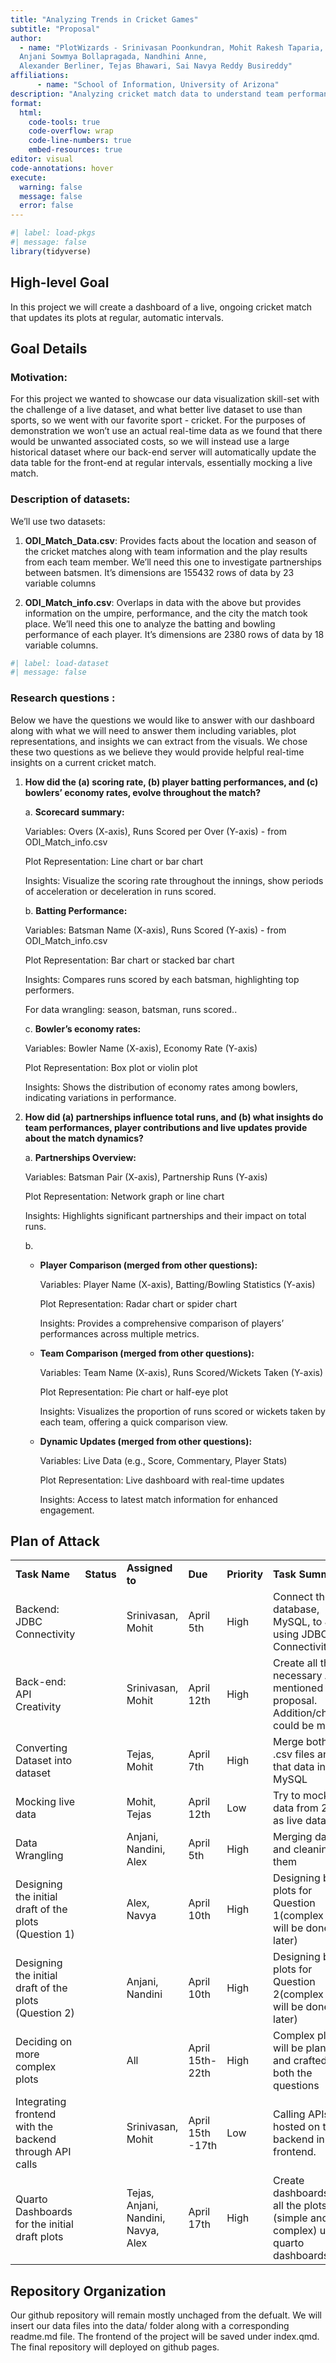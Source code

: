 ```yaml
---
title: "Analyzing Trends in Cricket Games"
subtitle: "Proposal"
author: 
  - name: "PlotWizards - Srinivasan Poonkundran, Mohit Rakesh Taparia,
  Anjani Sowmya Bollapragada, Nandhini Anne, 
  Alexander Berliner, Tejas Bhawari, Sai Navya Reddy Busireddy"
affiliations:
      - name: "School of Information, University of Arizona"
description: "Analyzing cricket match data to understand team performances and match outcomes."
format:
  html:
    code-tools: true
    code-overflow: wrap
    code-line-numbers: true
    embed-resources: true
editor: visual
code-annotations: hover
execute:
  warning: false
  message: false
  error: false
---
```


```r
#| label: load-pkgs
#| message: false
library(tidyverse)
```

## High-level Goal

In this project we will create a dashboard of a live, ongoing cricket match that updates its plots at regular, automatic intervals.

## Goal Details

### Motivation:

For this project we wanted to showcase our data visualization skill-set with the challenge of a live dataset, and what better live dataset to use than sports, so we went with our favorite sport - cricket. For the purposes of demonstration we won't use an actual real-time data as we found that there would be unwanted associated costs, so we will instead use a large historical dataset where our back-end server will automatically update the data table for the front-end at regular intervals, essentially mocking a live match.

### Description of datasets:

We'll use two datasets:

1.  **ODI_Match_Data.csv**: Provides facts about the location and season of the cricket matches along with team information and the play results from each team member. We'll need this one to investigate partnerships between batsmen. It's dimensions are 155432 rows of data by 23 variable columns

2.  **ODI_Match_info.csv**: Overlaps in data with the above but provides information on the umpire, performance, and the city the match took place. We'll need this one to analyze the batting and bowling performance of each player. It's dimensions are 2380 rows of data by 18 variable columns.

```r
#| label: load-dataset
#| message: false
```

### Research questions :

Below we have the questions we would like to answer with our dashboard along with what we will need to answer them including variables, plot representations, and insights we can extract from the visuals. We chose these two questions as we believe they would provide helpful real-time insights on a current cricket match.

1.  **How did the (a) scoring rate, (b) player batting performances, and (c) bowlers' economy rates, evolve throughout the match?**

    a\. **Scorecard summary:**

    Variables: Overs (X-axis), Runs Scored per Over (Y-axis) - from ODI_Match_info.csv

    Plot Representation: Line chart or bar chart

    Insights: Visualize the scoring rate throughout the innings, show periods of acceleration or deceleration in runs scored.

    b\. **Batting Performance:**

    Variables: Batsman Name (X-axis), Runs Scored (Y-axis) - from ODI_Match_info.csv

    Plot Representation: Bar chart or stacked bar chart

    Insights: Compares runs scored by each batsman, highlighting top performers.

    For data wrangling: season, batsman, runs scored..

    c\. **Bowler's economy rates:**

    Variables: Bowler Name (X-axis), Economy Rate (Y-axis)

    Plot Representation: Box plot or violin plot

    Insights: Shows the distribution of economy rates among bowlers, indicating variations in performance.

2.  **How did (a) partnerships influence total runs, and (b) what insights do team performances, player contributions and live updates provide about the match dynamics?**

    a\. **Partnerships Overview:**

    Variables: Batsman Pair (X-axis), Partnership Runs (Y-axis)

    Plot Representation: Network graph or line chart

    Insights: Highlights significant partnerships and their impact on total runs.

    b\.

    -   **Player Comparison (merged from other questions):**

        Variables: Player Name (X-axis), Batting/Bowling Statistics (Y-axis)

        Plot Representation: Radar chart or spider chart

        Insights: Provides a comprehensive comparison of players' performances across multiple metrics.

    -   **Team Comparison (merged from other questions):**

        Variables: Team Name (X-axis), Runs Scored/Wickets Taken (Y-axis)

        Plot Representation: Pie chart or half-eye plot

        Insights: Visualizes the proportion of runs scored or wickets taken by each team, offering a quick comparison view.

    -   **Dynamic Updates (merged from other questions):**

        Variables: Live Data (e.g., Score, Commentary, Player Stats)

        Plot Representation: Live dashboard with real-time updates

        Insights: Access to latest match information for enhanced engagement.

## Plan of Attack

|                                                         |            |                                     |                  |              |                                                                                          |
|-----------|-----------|-----------|-----------|-----------|--------------------|
| **Task Name**                                           | **Status** | **Assigned to**                     | **Due**          | **Priority** | **Task Summary**                                                                         |
| Backend: JDBC Connectivity                              |            | Srinivasan, Mohit                   | April 5th        | High         | Connect the database, MySQL, to JAVA using JDBC Connectivity                             |
| Back-end: API Creativity                                |            | Srinivasan, Mohit                   | April 12th       | High         | Create all the necessary APIs mentioned in the proposal. Addition/changes could be made. |
| Converting Dataset into dataset                         |            | Tejas, Mohit                        | April 7th        | High         | Merge both the .csv files and put that data in MySQL                                     |
| Mocking live data                                       |            | Mohit, Tejas                        | April 12th       | Low          | Try to mock the data from 2023 as live data                                              |
| Data Wrangling                                          |            | Anjani, Nandini, Alex               | April 5th        | High         | Merging datasets and cleaning them                                                       |
| Designing the initial draft of the plots (Question 1)   |            | Alex, Navya                         | April 10th       | High         | Designing basic plots for Question 1(complex plots will be done later)                   |
| Designing the initial draft of the plots (Question 2)   |            | Anjani, Nandini                     | April 10th       | High         | Designing basic plots for Question 2(complex plots will be done later)                   |
| Deciding on more complex plots                          |            | All                                 | April 15th-22th  | High         | Complex plots will be planned and crafted for both the questions                         |
| Integrating frontend with the backend through API calls |            | Srinivasan, Mohit                   | April 15th -17th | Low          | Calling APIs hosted on the backend in the frontend.                                      |
| Quarto Dashboards for the initial draft plots           |            | Tejas, Anjani, Nandini, Navya, Alex | April 17th       | High         | Create dashboards for all the plots (simple and complex) using quarto dashboards.        |

## Repository Organization

Our github repository will remain mostly unchaged from the defualt. We will insert our data files into the data/ folder along with a corresponding readme.md file. The frontend of the project will be saved under index.qmd. The final repository will deployed on github pages.
